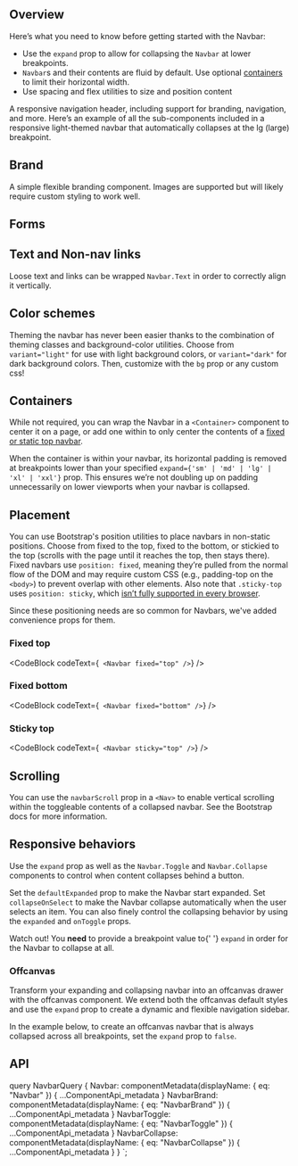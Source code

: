 

<PageHeader
  title="Navbars"
  subTitle="A powerful, responsive navigation header, the navbar. Includes support for
  branding, navigation, and more."
/>

## Overview

Here’s what you need to know before getting started with the Navbar:

- Use the `expand` prop to allow for collapsing the `Navbar` at
  lower breakpoints.
- `Navbar`s and their contents are fluid by default. Use optional
  [containers](#containers) to limit their horizontal width.
- Use spacing and flex utilities to size and position content

A responsive navigation header, including support for branding,
navigation, and more. Here’s an example of all the sub-components
included in a responsive light-themed navbar that automatically
collapses at the lg (large) breakpoint.

<ReactPlayground codeText={NavbarBasic} />

## Brand

A simple flexible branding component. Images are supported but will
likely require custom styling to work well.

<ReactPlayground codeText={NavbarBrand} />

## Forms

## Text and Non-nav links

Loose text and links can be wrapped `Navbar.Text` in order to
correctly align it vertically.

<ReactPlayground codeText={NavbarTextLink} />

## Color schemes

Theming the navbar has never been easier thanks to the combination of
theming classes and background-color utilities. Choose from
`variant="light"` for use with light background colors, or
`variant="dark"` for dark background colors. Then, customize
with the `bg` prop or any custom css!

<ReactPlayground codeText={NavbarColorSchemes} />

## Containers

While not required, you can wrap the Navbar in a `<Container>` component
to center it on a page, or add one within to only center the contents of a
[fixed or static top navbar](#placement).

<ReactPlayground codeText={ContainerOutside} />

When the container is within your navbar, its horizontal padding is
removed at breakpoints lower than your specified
`expand={'sm' | 'md' | 'lg' | 'xl' | 'xxl'}` prop. This
ensures we’re not doubling up on padding unnecessarily on lower
viewports when your navbar is collapsed.

<ReactPlayground codeText={ContainerInside} />

## Placement

You can use Bootstrap's <DocLink path="/utilities/position/">position utilities</DocLink> to
place navbars in non-static positions. Choose from fixed to the top,
fixed to the bottom, or stickied to the top (scrolls with the page until
it reaches the top, then stays there). Fixed navbars use
`position: fixed`, meaning they’re pulled from the normal
flow of the DOM and may require custom CSS (e.g., padding-top on the
`<body>`) to prevent overlap with other elements. Also
note that `.sticky-top` uses `position: sticky`, which
[isn’t fully supported in every browser](https://caniuse.com/#feat=css-sticky).

Since these positioning needs are so common for Navbars, we've added
convenience props for them.

### Fixed top

<CodeBlock codeText={` <Navbar fixed="top" />`} />

### Fixed bottom

<CodeBlock codeText={` <Navbar fixed="bottom" />`} />

### Sticky top

<CodeBlock codeText={` <Navbar sticky="top" />`} />

## Scrolling

You can use the `navbarScroll` prop in a `<Nav>` to enable vertical scrolling within the
toggleable contents of a collapsed navbar. See the <DocLink path="/components/navbar/#scrolling">Bootstrap docs</DocLink> for more information.

<ReactPlayground codeText={NavScroll} />

## Responsive behaviors

Use the `expand` prop as well as the
`Navbar.Toggle` and `Navbar.Collapse` components
to control when content collapses behind a button.

Set the `defaultExpanded` prop to make the Navbar start
expanded. Set `collapseOnSelect` to make the Navbar collapse
automatically when the user selects an item. You can also finely control
the collapsing behavior by using the `expanded` and
`onToggle` props.

<Callout theme="warning">
  Watch out! You <strong>need</strong> to provide a breakpoint value to{' '}
  <code>expand</code> in order for the Navbar to collapse at all.
</Callout>

<ReactPlayground codeText={NavbarCollapsible} />

### Offcanvas

Transform your expanding and collapsing navbar into an offcanvas drawer
with the offcanvas component. We extend both the offcanvas default
styles and use the `expand` prop to create a dynamic and
flexible navigation sidebar.

In the example below, to create an offcanvas navbar that is always
collapsed across all breakpoints, set the `expand` prop to `false`.

<ReactPlayground codeText={NavbarOffcanvas} />

## API

<ComponentApi metadata={props.data.Navbar} />
<ComponentApi
  metadata={props.data.NavbarBrand}
  exportedBy={props.data.Navbar}
/>
<ComponentApi
  metadata={props.data.NavbarToggle}
  exportedBy={props.data.Navbar}
/>
<ComponentApi
  metadata={props.data.NavbarCollapse}
  exportedBy={props.data.Navbar}
/>

  query NavbarQuery {
    Navbar: componentMetadata(displayName: { eq: "Navbar" }) {
      ...ComponentApi_metadata
    }
    NavbarBrand: componentMetadata(displayName: { eq: "NavbarBrand" }) {
      ...ComponentApi_metadata
    }
    NavbarToggle: componentMetadata(displayName: { eq: "NavbarToggle" }) {
      ...ComponentApi_metadata
    }
    NavbarCollapse: componentMetadata(displayName: { eq: "NavbarCollapse" }) {
      ...ComponentApi_metadata
    }
  }
`;
